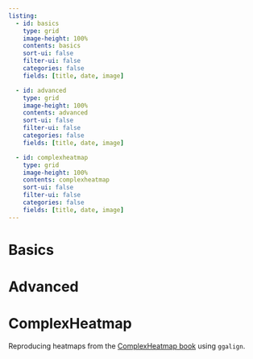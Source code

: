 ```yaml
---
listing:
  - id: basics
    type: grid
    image-height: 100%
    contents: basics
    sort-ui: false
    filter-ui: false
    categories: false
    fields: [title, date, image]

  - id: advanced
    type: grid
    image-height: 100%
    contents: advanced
    sort-ui: false
    filter-ui: false
    categories: false
    fields: [title, date, image]

  - id: complexheatmap
    type: grid
    image-height: 100%
    contents: complexheatmap
    sort-ui: false
    filter-ui: false
    categories: false
    fields: [title, date, image]
---
```


# Basics

:::{#basics}
:::

# Advanced

:::{#advanced}
:::

# ComplexHeatmap
Reproducing heatmaps from the [ComplexHeatmap book](https://jokergoo.github.io/ComplexHeatmap-reference/book/index.html) using `ggalign`.

:::{#complexheatmap}
:::
